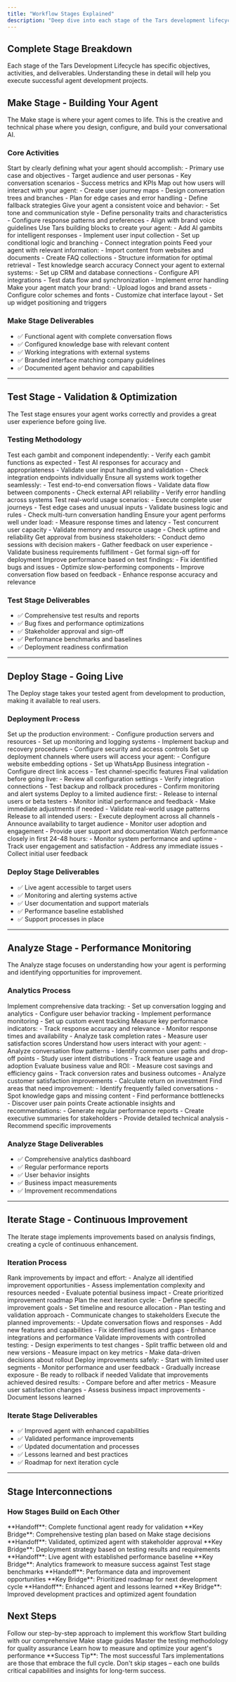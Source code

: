 ```yaml
---
title: "Workflow Stages Explained"
description: "Deep dive into each stage of the Tars development lifecycle with detailed steps and best practices"
---
```


## Complete Stage Breakdown

Each stage of the Tars Development Lifecycle has specific objectives, activities, and deliverables. Understanding these in detail will help you execute successful agent development projects.

## Make Stage - Building Your Agent

The Make stage is where your agent comes to life. This is the creative and technical phase where you design, configure, and build your conversational AI.

### Core Activities

<Steps>
  <Step title="Define Agent Purpose and Scope">
    Start by clearly defining what your agent should accomplish: - Primary use
    case and objectives - Target audience and user personas - Key conversation
    scenarios - Success metrics and KPIs
  </Step>

  <Step title="Design Conversation Flows">
    Map out how users will interact with your agent: - Create user journey maps
    - Design conversation trees and branches - Plan for edge cases and error
    handling - Define fallback strategies
  </Step>

  <Step title="Configure AI Personality">
    Give your agent a consistent voice and behavior: - Set tone and
    communication style - Define personality traits and characteristics -
    Configure response patterns and preferences - Align with brand voice
    guidelines
  </Step>

  <Step title="Build with Gambits">
    Use Tars building blocks to create your agent: - Add AI gambits for
    intelligent responses - Implement user input collection - Set up conditional
    logic and branching - Connect integration points
  </Step>

  <Step title="Set Up Knowledge Base">
    Feed your agent with relevant information: - Import content from websites
    and documents - Create FAQ collections - Structure information for optimal
    retrieval - Test knowledge search accuracy
  </Step>

  <Step title="Configure Integrations">
    Connect your agent to external systems: - Set up CRM and database
    connections - Configure API integrations - Test data flow and
    synchronization - Implement error handling
  </Step>

  <Step title="Customize Appearance">
    Make your agent match your brand: - Upload logos and brand assets -
    Configure color schemes and fonts - Customize chat interface layout - Set up
    widget positioning and triggers
  </Step>
</Steps>

### Make Stage Deliverables

- ✅ Functional agent with complete conversation flows
- ✅ Configured knowledge base with relevant content
- ✅ Working integrations with external systems
- ✅ Branded interface matching company guidelines
- ✅ Documented agent behavior and capabilities

---

## Test Stage - Validation & Optimization

The Test stage ensures your agent works correctly and provides a great user experience before going live.

### Testing Methodology

<Steps>
  <Step title="Unit Testing - Individual Components">
    Test each gambit and component independently: - Verify each gambit functions
    as expected - Test AI responses for accuracy and appropriateness - Validate
    user input handling and validation - Check integration endpoints
    individually
  </Step>

  <Step title="Integration Testing - System Connections">
    Ensure all systems work together seamlessly: - Test end-to-end conversation
    flows - Validate data flow between components - Check external API
    reliability - Verify error handling across systems
  </Step>

  <Step title="Functional Testing - User Scenarios">
    Test real-world usage scenarios: - Execute complete user journeys - Test
    edge cases and unusual inputs - Validate business logic and rules - Check
    multi-turn conversation handling
  </Step>

  <Step title="Performance Testing - Speed & Scale">
    Ensure your agent performs well under load: - Measure response times and
    latency - Test concurrent user capacity - Validate memory and resource usage
    - Check uptime and reliability
  </Step>

  <Step title="User Acceptance Testing - Stakeholder Validation">
    Get approval from business stakeholders: - Conduct demo sessions with
    decision makers - Gather feedback on user experience - Validate business
    requirements fulfillment - Get formal sign-off for deployment
  </Step>

  <Step title="Optimization Based on Results">
    Improve performance based on test findings: - Fix identified bugs and issues
    - Optimize slow-performing components - Improve conversation flow based on
    feedback - Enhance response accuracy and relevance
  </Step>
</Steps>

### Test Stage Deliverables

- ✅ Comprehensive test results and reports
- ✅ Bug fixes and performance optimizations
- ✅ Stakeholder approval and sign-off
- ✅ Performance benchmarks and baselines
- ✅ Deployment readiness confirmation

---

## Deploy Stage - Going Live

The Deploy stage takes your tested agent from development to production, making it available to real users.

### Deployment Process

<Steps>
  <Step title="Environment Preparation">
    Set up the production environment: - Configure production servers and
    resources - Set up monitoring and logging systems - Implement backup and
    recovery procedures - Configure security and access controls
  </Step>

  <Step title="Channel Configuration">
    Set up deployment channels where users will access your agent: - Configure
    website embedding options - Set up WhatsApp Business integration - Configure
    direct link access - Test channel-specific features
  </Step>

  <Step title="Pre-Launch Checklist">
    Final validation before going live: - Review all configuration settings -
    Verify integration connections - Test backup and rollback procedures -
    Confirm monitoring and alert systems
  </Step>

  <Step title="Soft Launch">
    Deploy to a limited audience first: - Release to internal users or beta
    testers - Monitor initial performance and feedback - Make immediate
    adjustments if needed - Validate real-world usage patterns
  </Step>

  <Step title="Full Deployment">
    Release to all intended users: - Execute deployment across all channels -
    Announce availability to target audience - Monitor user adoption and
    engagement - Provide user support and documentation
  </Step>

  <Step title="Post-Launch Monitoring">
    Watch performance closely in first 24-48 hours: - Monitor system performance
    and uptime - Track user engagement and satisfaction - Address any immediate
    issues - Collect initial user feedback
  </Step>
</Steps>

### Deploy Stage Deliverables

- ✅ Live agent accessible to target users
- ✅ Monitoring and alerting systems active
- ✅ User documentation and support materials
- ✅ Performance baseline established
- ✅ Support processes in place

---

## Analyze Stage - Performance Monitoring

The Analyze stage focuses on understanding how your agent is performing and identifying opportunities for improvement.

### Analytics Process

<Steps>
  <Step title="Data Collection Setup">
    Implement comprehensive data tracking: - Set up conversation logging and
    analytics - Configure user behavior tracking - Implement performance
    monitoring - Set up custom event tracking
  </Step>

  <Step title="Performance Metrics Analysis">
    Measure key performance indicators: - Track response accuracy and relevance
    - Monitor response times and availability - Analyze task completion rates -
    Measure user satisfaction scores
  </Step>

  <Step title="User Behavior Analysis">
    Understand how users interact with your agent: - Analyze conversation flow
    patterns - Identify common user paths and drop-off points - Study user
    intent distributions - Track feature usage and adoption
  </Step>

  <Step title="Business Impact Assessment">
    Evaluate business value and ROI: - Measure cost savings and efficiency gains
    - Track conversion rates and business outcomes - Analyze customer
    satisfaction improvements - Calculate return on investment
  </Step>

  <Step title="Issue Identification">
    Find areas that need improvement: - Identify frequently failed conversations
    - Spot knowledge gaps and missing content - Find performance bottlenecks -
    Discover user pain points
  </Step>

  <Step title="Report Generation">
    Create actionable insights and recommendations: - Generate regular
    performance reports - Create executive summaries for stakeholders - Provide
    detailed technical analysis - Recommend specific improvements
  </Step>
</Steps>

### Analyze Stage Deliverables

- ✅ Comprehensive analytics dashboard
- ✅ Regular performance reports
- ✅ User behavior insights
- ✅ Business impact measurements
- ✅ Improvement recommendations

---

## Iterate Stage - Continuous Improvement

The Iterate stage implements improvements based on analysis findings, creating a cycle of continuous enhancement.

### Iteration Process

<Steps>
  <Step title="Opportunity Prioritization">
    Rank improvements by impact and effort: - Analyze all identified improvement
    opportunities - Assess implementation complexity and resources needed -
    Evaluate potential business impact - Create prioritized improvement roadmap
  </Step>

  <Step title="Improvement Planning">
    Plan the next iteration cycle: - Define specific improvement goals - Set
    timeline and resource allocation - Plan testing and validation approach -
    Communicate changes to stakeholders
  </Step>

  <Step title="Implementation">
    Execute the planned improvements: - Update conversation flows and responses
    - Add new features and capabilities - Fix identified issues and gaps -
    Enhance integrations and performance
  </Step>

  <Step title="A/B Testing">
    Validate improvements with controlled testing: - Design experiments to test
    changes - Split traffic between old and new versions - Measure impact on key
    metrics - Make data-driven decisions about rollout
  </Step>

  <Step title="Gradual Rollout">
    Deploy improvements safely: - Start with limited user segments - Monitor
    performance and user feedback - Gradually increase exposure - Be ready to
    rollback if needed
  </Step>

  <Step title="Impact Measurement">
    Validate that improvements achieved desired results: - Compare before and
    after metrics - Measure user satisfaction changes - Assess business impact
    improvements - Document lessons learned
  </Step>
</Steps>

### Iterate Stage Deliverables

- ✅ Improved agent with enhanced capabilities
- ✅ Validated performance improvements
- ✅ Updated documentation and processes
- ✅ Lessons learned and best practices
- ✅ Roadmap for next iteration cycle

---

## Stage Interconnections

### How Stages Build on Each Other

<Steps>
  <Step title="Make → Test">
    **Handoff**: Complete functional agent ready for validation **Key Bridge**:
    Comprehensive testing plan based on Make stage decisions
  </Step>

  <Step title="Test → Deploy">
    **Handoff**: Validated, optimized agent with stakeholder approval **Key
    Bridge**: Deployment strategy based on testing results and requirements
  </Step>

  <Step title="Deploy → Analyze">
    **Handoff**: Live agent with established performance baseline **Key
    Bridge**: Analytics framework to measure success against Test stage
    benchmarks
  </Step>

  <Step title="Analyze → Iterate">
    **Handoff**: Performance data and improvement opportunities **Key Bridge**:
    Prioritized roadmap for next development cycle
  </Step>

  <Step title="Iterate → Make">
    **Handoff**: Enhanced agent and lessons learned **Key Bridge**: Improved
    development practices and optimized agent foundation
  </Step>
</Steps>

## Next Steps

<CardGroup cols={2}>
  <Card
    title="Getting Started Guide"
    icon="play"
    href="/introduction-to-development/getting-started-with-workflow"
  >
    Follow our step-by-step approach to implement this workflow
  </Card>
  <Card
    title="Make Phase Deep Dive"
    icon="hammer"
    href="/make/builder-interface/canvas-overview"
  >
    Start building with our comprehensive Make stage guides
  </Card>
  <Card
    title="Testing Best Practices"
    icon="vial"
    href="/test/testing-fundamentals/testing-importance"
  >
    Master the testing methodology for quality assurance
  </Card>
  <Card
    title="Analytics Setup"
    icon="chart-line"
    href="/analyze/analytics-fundamentals/analytics-importance"
  >
    Learn how to measure and optimize your agent's performance
  </Card>
</CardGroup>

<Note>
  **Success Tip**: The most successful Tars implementations are those that
  embrace the full cycle. Don't skip stages – each one builds critical
  capabilities and insights for long-term success.
</Note>
